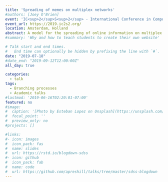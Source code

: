 ```yaml
---
title: 'Spreading of memes on multiplex networks'
#authors: [Joey O'Brien]
event: 'IC<sup>2</sup>S<sup>2</sup> - International Conference in Computational Social Science'
event_url: https://2019.ic2s2.org/
location: Amsterdam, Holland
abstract: A model for the spreading of online information on multiplex networks is introduced and analyzed using branching-process methods. We demonstrate that the dynamical system is, in the limit of low innovation, poised near a critical point, which is known to lead to heavy-tailed distributions of popularity similar to empirical data
#summary: 'Why and how to teach students to create their own website'

# Talk start and end times.
#   End time can optionally be hidden by prefixing the line with `#`.
date: "2019-07-18"
#date_end: "2019-09-12T12:00:00Z"
all_day: true

categories:
  - talk
tags:
  - Branching processes
  - Academic talks
#lastmod: '2019-06-16T02:20:01-07:00'
featured: no
#image:
#  caption: '[Photo by Esteban Lopez on Unsplash](https://unsplash.com/photos/rsXAKLDfqB8)'
#  focal_point: ''
#  preview_only: no
#projects: []

#links:
#- icon: images
#  icon_pack: fas
#  name: slides
#  url: https://rstd.io/blogdown-sdss
#- icon: github
#  icon_pack: fab
#  name: code
#  url: https://github.com/apreshill/talks/tree/master/sdss-blogdown
---
```

